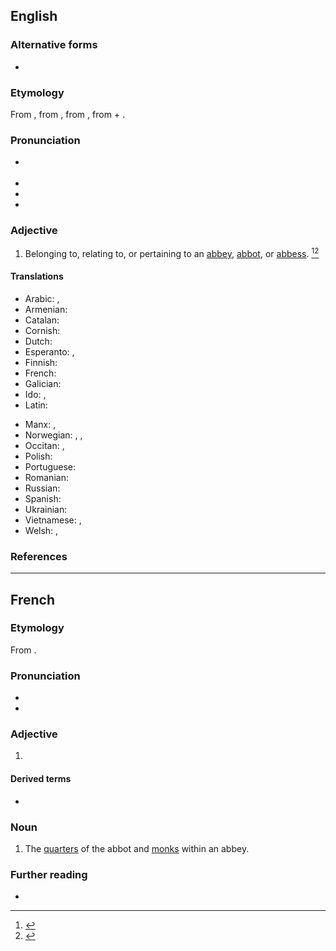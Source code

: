 ==English==

===Alternative forms===
* {{l|en|abbatical}}

===Etymology===
From {{inh|en|enm|abbacyal}}, from {{der|en|frm|abbatial}}, from {{der|en|LL.|abbatialis}}, from {{m|la|abbatia||abbey}} + {{m|la|-ialis||-ial}}.

===Pronunciation===
* {{a|GenAm}} {{IPA|en|/əˈbeɪ.ʃl̩/|/ˈæˌbeɪ.ʃl̩/}}
* {{audio|en|LL-Q1860 (eng)-Vealhurl-abbatial.wav|Audio (RP)}}
* {{audio|en|en-ca-abbatial.ogg|Audio (CA)}}
* {{rhymes|en|eɪʃəl|s=3}}

===Adjective===
{{en-adj}}

# Belonging to, relating to, or pertaining to an [[abbey]], [[abbot]], or [[abbess]]. {{defdate|Late 17<sup>th</sup> century.}}<ref>{{R:OCD2|page=1}}</ref><ref>{{R:SOED5|page=3}}</ref>

====Translations====
{{trans-top|belonging to an abbey}}
* Arabic: {{t|ar|دَيْرِيّ}}, {{t|ar|دَيْرَانِيّ}}
* Armenian: {{t+|hy|աբբայական|sc=Armn}}
* Catalan: {{t+|ca|abacial}}
* Cornish: {{t|kw|abasel}}
* Dutch: {{t+|nl|abbatiaal}}
* Esperanto: {{t|eo|abata}}, {{t|eo|abateja}}
* Finnish: {{t|fi|[[luostari|luostarin]]}} {{qualifier|genitive}}
* French: {{t+|fr|abbatial}}
* Galician: {{t+|gl|abacial}}
* Ido: {{t+|io|abadala}}, {{t|io|abadeyala}}
* Latin: {{t|la|abbātiālis}}
{{trans-mid}}
* Manx: {{t|gv|abbagh}}, {{t|gv|abbanagh}}
* Norwegian: {{t|no|abbed-}}, {{t|no|abbedisse-}}, {{t|no|abbedi-}}
* Occitan: {{t+|oc|abacial}}, {{t+|oc|abadial}}
* Polish: {{t+|pl|opacki}}
* Portuguese: {{t+|pt|abacial}}
* Romanian: {{t|ro|abațial}}
* Russian: {{t+|ru|абба́тский}}
* Spanish: {{t+|es|abacial}}
* Ukrainian: {{t+|uk|абатський}}
* Vietnamese: {{t|vi|trưởng tu viện}}, {{t|vi|[[viện chủ]] [[tu viện]]}}
* Welsh: {{t|cy|abadaidd}}, {{t|cy|abadol}}
{{trans-bottom}}

===References===
<references/>

----

==French==

===Etymology===
From {{der|fr|LL.|abbātiālis||abbatial}}.

===Pronunciation===
* {{fr-IPA}}
* {{audio|fr|LL-Q150 (fra)-Pamputt-abbatial.wav|Audio}}

===Adjective===
{{fr-adj}}

# {{l|en|abbatial}}

====Derived terms====
* {{l|fr|abbatiale}}

===Noun===
{{fr-noun|m|abbatiaux}}

# The [[quarters]] of the abbot and [[monk]]s within an abbey.

===Further reading===
* {{R:TLFi}}